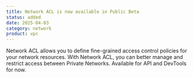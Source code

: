 ```yaml
---
title: Network ACL is now available in Public Beta
status: added
date: 2025-04-03
category: network
product: vpc
---
```


Network ACL allows you to define fine-grained access control policies for your network resources. With Network ACL, you can better manage and restrict access between Private Networks. Available for API and DevTools for now.

